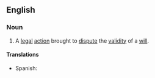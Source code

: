 ==English==

===Noun===
{{en-noun|head=[[will]] [[contest]]}}

# {{context|legal|lang=en}} A [[legal]] [[action]] brought to [[dispute]] the [[validity]] of a [[will]].

====Translations====
{{trans-top|legal action brought to dispute the validity of a will}}
* Spanish: {{t-|es|litigación sobre un testamento|f}}
{{trans-mid}}
{{trans-bottom}}